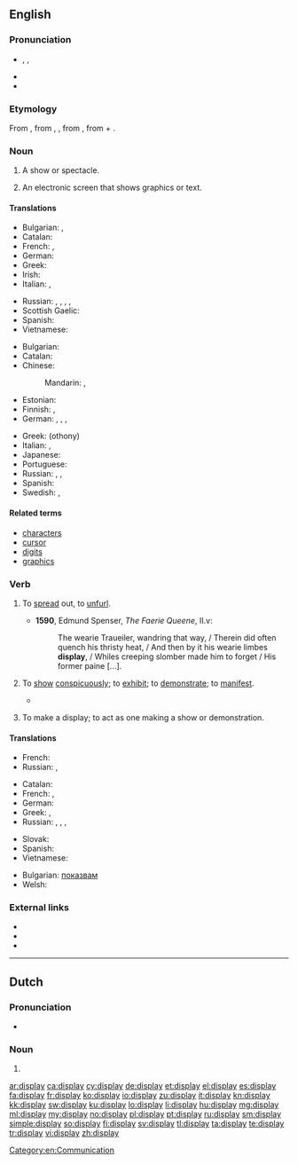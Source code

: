 ==English==
{{wikipedia|dab=display}}

===Pronunciation===
* {{enPR|dĭsplā'}}, {{IPA|/dɪsˈpleɪ/}}, {{X-SAMPA|/dIs"pleI/}}
* {{audio|En-us-display.ogg|Audio (US)}}
* {{rhymes|eɪ}}

===Etymology===
From {{etyl|enm|en}}, from {{etyl|fro|en}} {{term|lang=fro|despleier}}, {{term|lang=fro|desploier}}, from {{etyl|ML.|en}} {{term|lang=la|displicare||to unfold, display}}, from {{etyl|la|en}} {{term|lang=la|dis-||apart}} + {{term|lang=la|plicare||to fold}}.

===Noun===
{{en-noun}}

# A show or spectacle.
# {{context|computing}} An electronic screen that shows graphics or text.

====Translations====
{{trans-top|spectacle}}
* Bulgarian: {{t+|bg|излагане|n}}, {{t+|bg|показ|m}}
* Catalan: {{t+|ca|espectacle|m}}
* French: {{t+|fr|représentation|f}}, {{t+|fr|spectacle|m}}
* German: {{t-|de|Vorführung|f}}
* Greek: {{t+|el|παράσταση|sc=Grek}}
* Irish: {{t-|ga|taispeántas|m}}
* Italian: {{t+|it|rappresentazione|f}}, {{t+|it|saggio|m}}
{{trans-mid}}
* Russian: {{t+|ru|показ|m|tr=pokáz}}, {{t+|ru|шоу|n|tr=šóu}} {{indeclinable}}, {{t+|ru|представление|n|tr=predstavlénije|sc=Cyrl}}, {{t+|ru|зрелище|n|tr=zrélišče|sc=Cyrl}}, {{t+|ru|демонстрация|f|tr=demonstrácija|sc=Cyrl}}
* Scottish Gaelic: {{t-|gd|taisbeanadh|m}}
* Spanish: {{t+|es|espectáculo|m}}
* Vietnamese: {{t+|vi|biểu hiện}}
{{trans-bottom}}

{{trans-top|electronic screen}}
* Bulgarian: {{t-|bg|монитор|m}}
* Catalan: {{t+|ca|monitor|m}}
* Chinese:
*: Mandarin: {{t|cmn|顯示器|sc=Hani}}, {{t|cmn|显示器|tr=xiǎnshìqì|sc=Hani}}
* Estonian: {{t+|et|kuvar}}
* Finnish: {{t+|fi|näyttö}}, {{t+|fi|monitori}}
* German: {{t+|de|Display|n}}, {{t+|de|Monitor|m}}, {{t+|de|Bildschirm}}, {{t+|de|Anzeige|f}}
{{trans-mid}}
* Greek: {{t+|el|οθόνη|f}} (othony)
* Italian: {{t-|it|schermo|m}}, {{t+|it|video|m}}
* Japanese: {{t-|ja|ディスプレイ|tr=disupurei|sc=Jpan}}
* Portuguese: {{t+|pt|monitor|m}}
* Russian: {{t+|ru|дисплей|m|tr=displéj, displɛ́j|sc=Cyrl}}, {{t+|ru|монитор|m|tr=monitór}}, {{t+|ru|экран|m|tr=ekrán|sc=Cyrl}}
* Spanish: {{t+|es|monitor|m}}
* Swedish: {{t+|sv|bildskärm|c}}, {{t+|sv|monitor|c}}
{{trans-bottom}}

====Related terms====
* [[character]]s
* [[cursor]]
* [[digit]]s
* [[graphics]]

===Verb===
{{en-verb}}

# {{context|obsolete}} To [[spread]] out, to [[unfurl]].
#* '''1590''', Edmund Spenser, ''The Faerie Queene'', II.v:
#*: The wearie Traueiler, wandring that way, / Therein did often quench his thristy heat, / And then by it his wearie limbes '''display''', / Whiles creeping slomber made him to forget / His former paine [...].
# {{context|transitive}} To [[show]] [[conspicuously]]; to [[exhibit]]; to [[demonstrate]]; to [[manifest]].
#*{{quote-book|year=1963|author={{w|Margery Allingham}}
|title={{w|The China Governess}}
|chapter=1|url=http://openlibrary.org/works/OL2004261W
|passage=The huge square box, parquet-floored and high-ceilinged, had been arranged to '''display''' a suite of bedroom furniture designed and made in the halcyon days of the last quarter of the nineteenth century,&nbsp;[&hellip;].}}
# {{context|intransitive}} To make a display; to act as one making a show or demonstration.
#: {{rfquotek|Shakespeare}}

====Translations====
{{trans-top|to spread out}}
* French: {{t+|fr|étaler}}
* Russian: {{t+|ru|выставлять|tr=vystavljátʹ|sc=Cyrl}} {{impf}}, {{t+|ru|выставить|tr=výstavitʹ|sc=Cyrl}} {{pf.}}
{{trans-mid}}
{{trans-bottom}}

{{trans-top|to show conspicuously}}
* Catalan: {{t+|ca|exhibir}}
* French: {{t+|fr|afficher}}, {{t+|fr|étaler}}
* German: {{t+|de|anzeigen}}
* Greek: {{t+|el|παρουσιάζω|sc=Grek}}, {{t+|el|προβάλλω|sc=Grek}}
* Russian: {{t+|ru|отображать|tr=otobražátʹ|sc=Cyrl}} {{impf}}, {{t+|ru|отобразить|tr=otobrazítʹ|sc=Cyrl}} {{pf.}}, {{t+|ru|показывать|tr=pokázyvatʹ|sc=Cyrl}} {{impf}}, {{t+|ru|показать|tr=pokazátʹ|sc=Cyrl}} {{pf.}}
{{trans-mid}}
* Slovak: {{t-|sk|zobraziť}}
* Spanish: {{t-|es|exhibir}}
* Vietnamese: {{t+|vi|trưng bày}}
{{trans-bottom}}

{{checktrans-top}}
* Bulgarian: [[показвам]]
* Welsh: {{t+|cy|arddangos}}
{{trans-bottom}}

===External links===
* {{R:Webster 1913}}
* {{R:Century 1911}}
* {{R:OneLook}}

[[Category:en:Communication]]

----

==Dutch==

===Pronunciation===
* {{IPA|/ˈdɪspleɪ/|lang=nl}}

===Noun===
{{nl-noun|f|g2=n|displays|displaytje}}

# {{l/en|display}}

[[ar:display]]
[[ca:display]]
[[cy:display]]
[[de:display]]
[[et:display]]
[[el:display]]
[[es:display]]
[[fa:display]]
[[fr:display]]
[[ko:display]]
[[io:display]]
[[zu:display]]
[[it:display]]
[[kn:display]]
[[kk:display]]
[[sw:display]]
[[ku:display]]
[[lo:display]]
[[li:display]]
[[hu:display]]
[[mg:display]]
[[ml:display]]
[[my:display]]
[[no:display]]
[[pl:display]]
[[pt:display]]
[[ru:display]]
[[sm:display]]
[[simple:display]]
[[so:display]]
[[fi:display]]
[[sv:display]]
[[tl:display]]
[[ta:display]]
[[te:display]]
[[tr:display]]
[[vi:display]]
[[zh:display]]